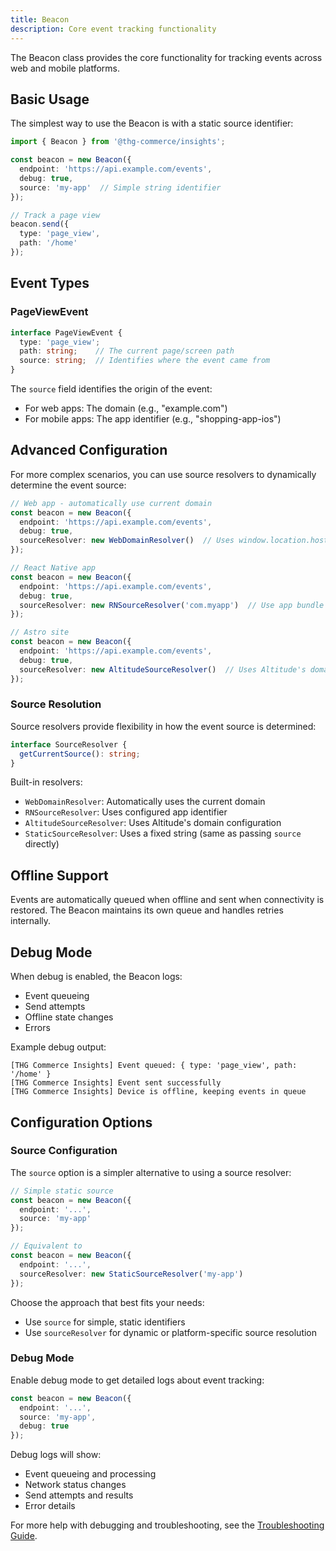 ```yaml
---
title: Beacon
description: Core event tracking functionality
---
```


The Beacon class provides the core functionality for tracking events across web and mobile platforms.

## Basic Usage

The simplest way to use the Beacon is with a static source identifier:

```typescript
import { Beacon } from '@thg-commerce/insights';

const beacon = new Beacon({
  endpoint: 'https://api.example.com/events',
  debug: true,
  source: 'my-app'  // Simple string identifier
});

// Track a page view
beacon.send({
  type: 'page_view',
  path: '/home'
});
```

## Event Types

### PageViewEvent

```typescript
interface PageViewEvent {
  type: 'page_view';
  path: string;    // The current page/screen path
  source: string;  // Identifies where the event came from
}
```

The `source` field identifies the origin of the event:
- For web apps: The domain (e.g., "example.com")
- For mobile apps: The app identifier (e.g., "shopping-app-ios")

## Advanced Configuration

For more complex scenarios, you can use source resolvers to dynamically determine the event source:

```typescript
// Web app - automatically use current domain
const beacon = new Beacon({
  endpoint: 'https://api.example.com/events',
  debug: true,
  sourceResolver: new WebDomainResolver()  // Uses window.location.hostname
});

// React Native app
const beacon = new Beacon({
  endpoint: 'https://api.example.com/events',
  debug: true,
  sourceResolver: new RNSourceResolver('com.myapp')  // Use app bundle ID
});

// Astro site
const beacon = new Beacon({
  endpoint: 'https://api.example.com/events',
  debug: true,
  sourceResolver: new AltitudeSourceResolver()  // Uses Altitude's domain
});
```

### Source Resolution

Source resolvers provide flexibility in how the event source is determined:

```typescript
interface SourceResolver {
  getCurrentSource(): string;
}
```

Built-in resolvers:
- `WebDomainResolver`: Automatically uses the current domain
- `RNSourceResolver`: Uses configured app identifier
- `AltitudeSourceResolver`: Uses Altitude's domain configuration
- `StaticSourceResolver`: Uses a fixed string (same as passing `source` directly)

## Offline Support

Events are automatically queued when offline and sent when connectivity is restored. The Beacon maintains its own queue and handles retries internally.

## Debug Mode

When debug is enabled, the Beacon logs:
- Event queueing
- Send attempts
- Offline state changes
- Errors

Example debug output:
```
[THG Commerce Insights] Event queued: { type: 'page_view', path: '/home' }
[THG Commerce Insights] Event sent successfully
[THG Commerce Insights] Device is offline, keeping events in queue
```

## Configuration Options

### Source Configuration

The `source` option is a simpler alternative to using a source resolver:

```typescript
// Simple static source
const beacon = new Beacon({
  endpoint: '...',
  source: 'my-app'
});

// Equivalent to
const beacon = new Beacon({
  endpoint: '...',
  sourceResolver: new StaticSourceResolver('my-app')
});
```

Choose the approach that best fits your needs:
- Use `source` for simple, static identifiers
- Use `sourceResolver` for dynamic or platform-specific source resolution

### Debug Mode

Enable debug mode to get detailed logs about event tracking:

```typescript
const beacon = new Beacon({
  endpoint: '...',
  source: 'my-app',
  debug: true
});
```

Debug logs will show:
- Event queueing and processing
- Network status changes
- Send attempts and results
- Error details

For more help with debugging and troubleshooting, see the [Troubleshooting Guide](/guides/troubleshooting/).
